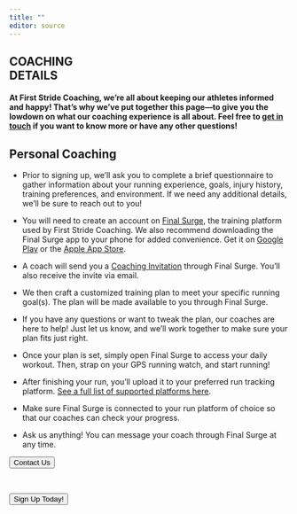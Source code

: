 ```yaml
---
title: ""
editor: source
---
```


```{=html}
<h2><span class="highlight">COACHING<br>DETAILS</span></h2>
```
#### At First Stride Coaching, we're all about keeping our athletes informed and happy! That's why we've put together this page—to give you the lowdown on what our coaching experience is all about. Feel free to [get in touch](https://firststridecoaching.com/plans.html) if you want to know more or have any other questions!

## Personal Coaching

::: custom-list-container
::: custom-list
-   Prior to signing up, we'll ask you to complete a brief questionnaire to gather information about your running experience, goals, injury history, training preferences, and environment. If we need any additional details, we'll be sure to reach out to you!

-   You will need to create an account on [Final Surge](https://www.finalsurge.com/), the training platform used by First Stride Coaching. We also recommend downloading the Final Surge app to your phone for added convenience. Get it on [Google Play](https://play.google.com/store/apps/details?id=com.finalsurge.runtracker) or the [Apple App Store](https://apps.apple.com/us/app/final-surge-mobile/id929796646?ls=1).

-   A coach will send you a [Coaching Invitation](https://support.finalsurge.com/hc/en-us/articles/360051996673-Connecting-with-your-Coach) through Final Surge. You'll also receive the invite via email.

-   We then craft a customized training plan to meet your specific running goal(s). The plan will be made available to you through Final Surge.

-   If you have any questions or want to tweak the plan, our coaches are here to help! Just let us know, and we'll work together to make sure your plan fits just right.

-   Once your plan is set, simply open Final Surge to access your daily workout. Then, strap on your GPS running watch, and start running!

-   After finishing your run, you'll upload it to your preferred run tracking platform. [See a full list of supported platforms here](https://www.finalsurge.com/connected-apps).

-   Make sure Final Surge is connected to your run platform of choice so that our coaches can check your progress.

-   Ask us anything! You can message your coach through Final Surge at any time.
:::
:::

::: work-container

```{=html}
<!DOCTYPE html>
<html lang="en">
<head>
  <meta charset="UTF-8">
  <meta name="viewport" content="width=device-width, initial-scale=1.0">
  <title>Button Navigation</title>
  <!-- Include your compiled CSS file -->
  <link rel="stylesheet" href="styles.css">
</head>
<body>

<button class="button" id="externalLink">Contact Us</button>

<script>
document.getElementById("externalLink").addEventListener("click", function() {
  window.location.href = "https://www.finalsurge.com/coach/firststridecoaching?tab=bio";
});
</script>

</body>
</html>
```

:::

<br>

::: work-container

```{=html}
<!DOCTYPE html>
<html lang="en">
<head>
  <meta charset="UTF-8">
  <meta name="viewport" content="width=device-width, initial-scale=1.0">
  <title>Button Navigation</title>
  <!-- Include your compiled CSS file -->
  <link rel="stylesheet" href="styles.css">
</head>
<body>

<button class="button" id="externalLink1">Sign Up Today!</button>

<script>
document.getElementById("externalLink1").addEventListener("click", function() {
  window.location.href = "https://www.finalsurge.com/coach/firststridecoaching/services/subscriptions/personalruncoaching"; 
});
</script>

</body>
</html>
```

:::